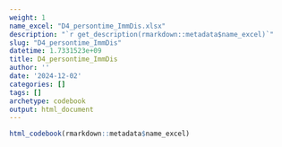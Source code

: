 ```yaml
---
weight: 1
name_excel: "D4_persontime_ImmDis.xlsx"
description: "`r get_description(rmarkdown::metadata$name_excel)`"
slug: "D4_persontime_ImmDis"
datetime: 1.7331523e+09
title: D4_persontime_ImmDis
author: ''
date: '2024-12-02'
categories: []
tags: []
archetype: codebook
output: html_document
---
```


```r
html_codebook(rmarkdown::metadata$name_excel)
```
